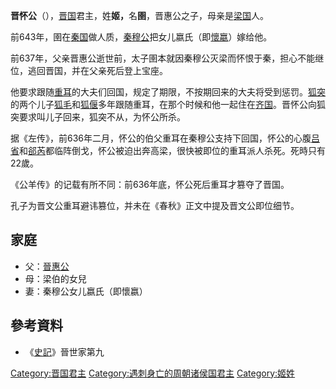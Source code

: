 {{Emperorcn box
|圖像=
|圖說=
|名稱=晋怀公
|姓名=名：圉
|諡號=怀
|政權=[[晋國|晋國]]
|出生日期=约前655年？
|逝世日期=前637年
|在位=前637年
|父=晋惠公
}}

'''晋怀公'''（{{bd|约前655年？||前637年||}}），[[晋国|晋国]]君主，姓'''姬，'''名'''圉'''，晋惠公之子，母亲是[[梁國_(春秋)|梁国]]人。

前643年，圉在[[秦国|秦国]]做人质，[[秦穆公|秦穆公]]把女儿嬴氏（即[[懷嬴|懷嬴]]）嫁给他。

前637年，父亲晋惠公逝世前，太子圉本就因秦穆公灭梁而怀恨于秦，担心不能继位，逃回晋国，并在父亲死后登上宝座。

他要求跟随[[晋文公|重耳]]的大夫们回国，规定了期限，不按期回来的大夫将受到惩罚。[[狐突|狐突]]的两个儿子[[狐毛|狐毛]]和[[狐偃|狐偃]]多年跟随重耳，在那个时候和他一起住在[[齐国|齐国]]。晋怀公向狐突要求叫儿子回来，狐突不从，为怀公所杀。

据《左传》，前636年二月，怀公的伯父重耳在秦穆公支持下回国，怀公的心腹[[吕省|吕省]]和[[郤芮|郤芮]]都临阵倒戈，怀公被迫出奔高梁，很快被即位的重耳派人杀死。死時只有22歲。

《公羊传》的记载有所不同：前636年底，怀公死后重耳才篡夺了晋国。

孔子为晋文公重耳避讳篡位，并未在《春秋》正文中提及晋文公即位细节。

==家庭==
*父：[[晉惠公|晉惠公]]
*母：梁伯的女兒
*妻：秦穆公女儿嬴氏（即懷嬴）

== 參考資料 ==
* 《[[史記|史記]]》晉世家第九

{{中国皇帝|父[[晋惠公|晋惠公]]|伯父[[晋文公|晋文公]]|[[晉國君主|晉國君主]]|前637年}}
{{晋国君主}}
{{规范控制}}
[[Category:晋国君主|Category:晋国君主]]
[[Category:遇刺身亡的周朝诸侯国君主|Category:遇刺身亡的周朝诸侯国君主]]
[[Category:姬姓|Category:姬姓]]